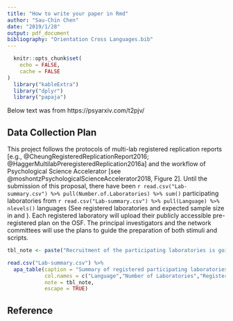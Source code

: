 ```yaml
---
title: "How to write your paper in Rmd"
author: "Sau-Chin Chen"
date: "2019/1/28"
output: pdf_document
bibliography: "Orientation Cross Languages.bib"
---
```


```r
  knitr::opts_chunk$set(
	echo = FALSE,
	cache = FALSE
)
  library("kableExtra")
  library("dplyr")
  library("papaja")
```

Below text was from https://psyarxiv.com/t2pjv/

## Data Collection Plan

This project follows the protocols of multi-lab registered replication reports [e.g., @CheungRegisteredReplicationReport2016; @HaggerMultilabPreregisteredReplication2016a] and the workflow of Psychological Science Accelerator [see @moshontzPsychologicalScienceAccelerator2018, Figure 2]. Until the submission of this proposal, there have been `r read.csv("Lab-summary.csv") %>% pull(Number.of.Laboratories) %>% sum()` participating laboratories from `r read.csv("Lab-summary.csv") %>% pull(Language) %>% nlevels()` languages (See registered laboratories and expected sample size in and \autoref{tab:lab-info}). Each registered laboratory will upload their publicly accessible pre-registered plan on the OSF. The principal investigators and the network committees will use the plans to guide the preparation of both stimuli and scripts.

<!--You can add comments like this and they will not appear in the knitted document -->

```r
tbl_note <- paste("Recruitment of the participating laboratories is going on while we submitted this proposal. Last updated:", format(Sys.Date(), "%Y/%m/%d"))

read.csv("Lab-summary.csv") %>%
  apa_table(caption = "Summary of registered participating laboratories in the function of primary languages and sample size.",
            col.names = c("Language","Number of Laboratories","Registered Sample Size"),
            note = tbl_note,
            escape = TRUE)
```

## Reference
